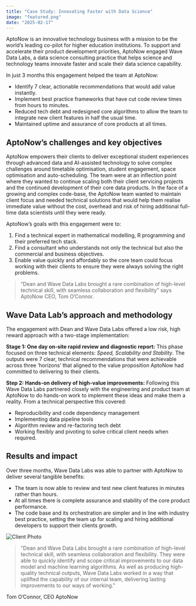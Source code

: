 ```yaml
---
title: "Case Study: Innovating Faster with Data Science"  
image: "featured.png"  
date: "2025-02-17"
---
```


AptoNow is an innovative technology business with a mission to be the world’s leading co-pilot for higher education institutions. To support and accelerate their product development priorities, AptoNow engaged Wave Data Labs, a data science consulting practice that helps science and technology teams innovate faster and scale their data science capability. 

In just 3 months this engagement helped the team at AptoNow:

* Identify 7 clear, actionable recommendations that would add value instantly.  
* Implement best practice frameworks that have cut code review times from hours to minutes.  
* Reduced tech debt and redesigned core algorithms to allow the team to integrate new client features in half the usual time.  
* Maintained uptime and assurance of core products at all times.

## AptoNow’s challenges and key objectives

AptoNow empowers their clients to deliver exceptional student experiences through advanced data and AI-assisted technology to solve complex challenges around timetable optimisation, student engagement, space optimisation and auto-scheduling. The team were at an inflection point where they wanted to continue scaling both their client servicing projects and the continued development of their core data products. In the face of a growing and complex code-base, the AptoNow team wanted to maintain client focus and needed technical solutions that would help them realise immediate value without the cost, overhead and risk of hiring additional full-time data scientists until they were ready. 

AptoNow’s goals with this engagement were to:

1. Find a technical expert in mathematical modelling, R programming and their preferred tech stack.  
2. Find a consultant who understands not only the technical but also the commercial and business objectives.   
3. Enable value quickly and affordably so the core team could focus working with their clients to ensure they were always solving the right problems.   

>"Dean and Wave Data Labs brought a rare combination of high-level technical skill, with seamless collaboration and flexibility" says AptoNow CEO, Tom O'Connor.  

## Wave Data Lab’s approach and methodology 

The engagement with Dean and Wave Data Labs offered a low risk, high reward approach with a two-stage implementation:

**Stage 1: One day on-site rapid review and diagnostic report:** This phase focused on three technical elements: *Speed, Scalability and Stability*. The outputs were 7 clear, technical recommendations that were achievable across three ‘horizons’ that aligned to the value proposition AptoNow had committed to delivering to their clients. 

**Step 2: Hands-on delivery of high-value improvements:** Following this Wave Data Labs partnered closely with the engineering and product team at AptoNow to do hands-on work to implement these ideas and make them a reality. From a technical perspective this covered:

* Reproducibility and code dependency management  
* Implementing data pipeline tools  
* Algorithm review and re-factoring tech debt  
* Working flexibly and pivoting to solve critical client needs when required.   

## Results and impact

Over three months, Wave Data Labs was able to partner with AptoNow to deliver several tangible benefits:

* The team is now able to review and test new client features in minutes rather than hours.  
* At all times there is complete assurance and stability of the core product performance.  
* The code base and its orchestration are simpler and in line with industry best practice, setting the team up for scaling and hiring additional developers to support their clients growth. 



```{=html}
<div class="testimonial-box">
  <div class="testimonial-content">
    <div class="client-photo">
      <img src="img_testimonial.jpeg" alt="Client Photo" />
    </div>
    <div class="testimonial-text">
      <blockquote>
        "Dean and Wave Data Labs brought a rare combination of high-level technical skill, with seamless collaboration and flexibility. They were able to quickly identify and scope critical improvements to our data model and machine learning algorithms. As well as producing high-quality technical outputs, Wave Data Labs worked in a way that uplifted the capability of our internal team, delivering lasting improvements to our ways of working."
      </blockquote>
      <p class="client-name">Tom O’Connor, CEO AptoNow</p>
    </div>
  </div>
</div>
```



